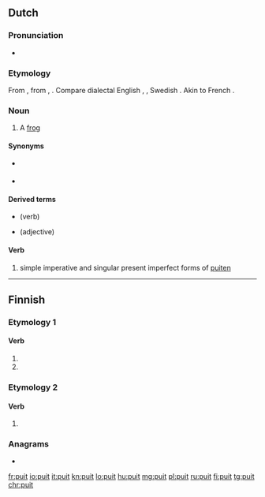 ==Dutch==

===Pronunciation===
* {{audio|Nl-puit.ogg|Audio|lang=nl}}

===Etymology===
From {{inh|nl|dum|puut||frog}}, from {{inh|nl|gem-pro}} {{m|gem-pro|*put-}}, {{m|gem-pro|*pud-||to swell}}. Compare dialectal English {{m|en|pod||belly}}, {{m|en|pout}}, Swedish {{m|sv|puta||to be swollen}}. Akin to French {{m|fr|bouder}}.

===Noun===
{{nl-noun|m|-en|puitje}}

# {{lb|nl|archaic|dialectal}} A [[frog]]

====Synonyms====
* {{l|nl|kikker}} {{g2|m}}
* {{lb|nl|archaic}} {{l|nl|vors}} {{g2|m}}

====Derived terms====
* {{l|nl|puiten}} (verb)
* {{l|nl|puitebloot}} (adjective)

====Verb====
# simple imperative and singular present imperfect forms of [[puiten]]

----

==Finnish==

===Etymology 1===

====Verb====
{{head|fi|verb form}}

# {{fi-form of|pr=second-person|pl=singular|mood=indicative|tense=present|puida}}
# {{fi-form of|pr=second-person|pl=singular|mood=indicative|tense=past|puida}}

===Etymology 2===

====Verb====
{{head|fi|verb form}}

# {{fi-form of|pr=second-person|pl=singular|mood=indicative|tense=past|pukea}}

===Anagrams===
* {{l|fi|tipu}}

[[fr:puit]]
[[io:puit]]
[[it:puit]]
[[kn:puit]]
[[lo:puit]]
[[hu:puit]]
[[mg:puit]]
[[pl:puit]]
[[ru:puit]]
[[fi:puit]]
[[tg:puit]]
[[chr:puit]]